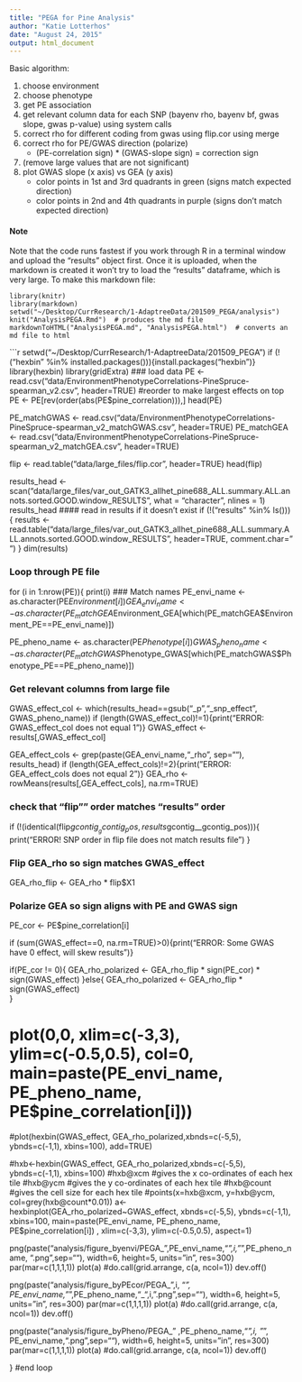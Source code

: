 ```yaml
---
title: "PEGA for Pine Analysis"
author: "Katie Lotterhos"
date: "August 24, 2015"
output: html_document
---
```


Basic algorithm:

1. choose environment
2. choose phenotype
3. get PE association
4. get relevant column data for each SNP (bayenv rho, bayenv bf, gwas slope, gwas p-value) using system calls
5. correct rho for different coding from gwas using flip.cor using merge
6. correct rho for PE/GWAS direction (polarize)
    + (PE-correlation sign) * (GWAS-slope sign) = correction sign
7. (remove large values that are not significant)
8. plot GWAS slope (x axis) vs GEA (y axis)
    + color points in 1st and 3rd quadrants in green (signs match expected direction)
    + color points in 2nd and 4th quadrants in purple (signs don't match expected direction)
    
#### Note
Note that the code runs fastest if you work through R in a terminal window and upload the "results" object first.  Once it is uploaded, when the markdown is created it won't try to load the "results" dataframe, which is very large.  To make this markdown file:
```
library(knitr)
library(markdown)
setwd("~/Desktop/CurrResearch/1-AdaptreeData/201509_PEGA/analysis")
knit("AnalysisPEGA.Rmd")  # produces the md file
markdownToHTML("AnalysisPEGA.md", "AnalysisPEGA.html")  # converts an md file to html
```
    
```r
setwd("~/Desktop/CurrResearch/1-AdaptreeData/201509_PEGA")
  if (!("hexbin" %in% installed.packages())){install.packages("hexbin")}
  library(hexbin)
library(gridExtra)
### load data
PE <- read.csv("data/EnvironmentPhenotypeCorrelations-PineSpruce-spearman_v2.csv", header=TRUE)
#reorder to make largest effects on top
PE <- PE[rev(order(abs(PE$pine_correlation))),]
head(PE)

PE_matchGWAS <- read.csv("data/EnvironmentPhenotypeCorrelations-PineSpruce-spearman_v2_matchGWAS.csv", header=TRUE)
PE_matchGEA <- read.csv("data/EnvironmentPhenotypeCorrelations-PineSpruce-spearman_v2_matchGEA.csv", header=TRUE)

flip <- read.table("data/large_files/flip.cor", header=TRUE)
head(flip)

results_head <- scan("data/large_files/var_out_GATK3_allhet_pine688_ALL.summary.ALL.annots.sorted.GOOD.window_RESULTS", what = "character", nlines = 1)
results_head
#### read in results if it doesn't exist
if (!("results" %in% ls())){
results <- read.table("data/large_files/var_out_GATK3_allhet_pine688_ALL.summary.ALL.annots.sorted.GOOD.window_RESULTS", header=TRUE, comment.char=" ")
  }
dim(results)

### Loop through PE file

for (i in 1:nrow(PE)){
  print(i)
### Match names
  PE_envi_name <- as.character(PE$Environment[i])
  GEA_envi_name <- as.character(PE_matchGEA$Environment_GEA[which(PE_matchGEA$Environment_PE==PE_envi_name)])
  
  PE_pheno_name <- as.character(PE$Phenotype[i])
  GWAS_pheno_name <- as.character(PE_matchGWAS$Phenotype_GWAS[which(PE_matchGWAS$Phenotype_PE==PE_pheno_name)])

### Get relevant columns from large file
  
  GWAS_effect_col <- which(results_head==gsub("_p","_snp_effect", GWAS_pheno_name))
  if (length(GWAS_effect_col)!=1){print("ERROR: GWAS_effect_col does not equal 1")}
  GWAS_effect <- results[,GWAS_effect_col]

  GEA_effect_cols <- grep(paste(GEA_envi_name,"_rho", sep=""), results_head)
  if (length(GEA_effect_cols)!=2){print("ERROR: GEA_effect_cols does not equal 2")}
  GEA_rho <- rowMeans(results[,GEA_effect_cols], na.rm=TRUE)

### check that "flip"" order matches "results" order
if (!(identical(flip$gcontig__gcontig_pos, results$gcontig__gcontig_pos))){
  print("ERROR!  SNP order in flip file does not match results file")
}

### Flip GEA_rho so sign matches GWAS_effect
  GEA_rho_flip <- GEA_rho * flip$X1

### Polarize GEA so sign aligns with PE and GWAS sign
  PE_cor <- PE$pine_correlation[i]

  if (sum(GWAS_effect==0, na.rm=TRUE)>0){print("ERROR: Some GWAS have 0 effect, will skew results")}

  if(PE_cor != 0){
  GEA_rho_polarized <- GEA_rho_flip * sign(PE_cor) * sign(GWAS_effect)
  }else{
  GEA_rho_polarized <- GEA_rho_flip * sign(GWAS_effect)  
  }

#  plot(0,0, xlim=c(-3,3), ylim=c(-0.5,0.5), col=0, main=paste(PE_envi_name, PE_pheno_name, PE$pine_correlation[i]))
  #plot(hexbin(GWAS_effect, GEA_rho_polarized,xbnds=c(-5,5), ybnds=c(-1,1), xbins=100), add=TRUE)
       
#hxb<-hexbin(GWAS_effect, GEA_rho_polarized,xbnds=c(-5,5), ybnds=c(-1,1), xbins=100)
#hxb@xcm    #gives the x co-ordinates of each hex tile
#hxb@ycm    #gives the y co-ordinates of each hex tile
#hxb@count  #gives the cell size for each hex tile
#points(x=hxb@xcm, y=hxb@ycm, col=grey(hxb@count*0.01))
  a<- hexbinplot(GEA_rho_polarized~GWAS_effect, xbnds=c(-5,5), ybnds=c(-1,1), xbins=100, main=paste(PE_envi_name, PE_pheno_name, PE$pine_correlation[i]) , xlim=c(-3,3), ylim=c(-0.5,0.5), aspect=1)

  png(paste("analysis/figure_byenvi/PEGA_",PE_envi_name,"_",i,"_",PE_pheno_name, ".png",sep=""), width=6, height=5, units="in", res=300)
  par(mar=c(1,1,1,1))
  plot(a)
  #do.call(grid.arrange, c(a, ncol=1))
  dev.off()

  png(paste("analysis/figure_byPEcor/PEGA_",i, "_", PE_envi_name,"_",PE_pheno_name,"_",i, ".png",sep=""), width=6, height=5, units="in", res=300)
  par(mar=c(1,1,1,1))
  plot(a)
  #do.call(grid.arrange, c(a, ncol=1))
  dev.off()


  png(paste("analysis/figure_byPheno/PEGA_" ,PE_pheno_name,"_",i, "_", PE_envi_name,".png",sep=""), width=6, height=5, units="in", res=300)
  par(mar=c(1,1,1,1))
  plot(a)
  #do.call(grid.arrange, c(a, ncol=1))
  dev.off()

} #end loop